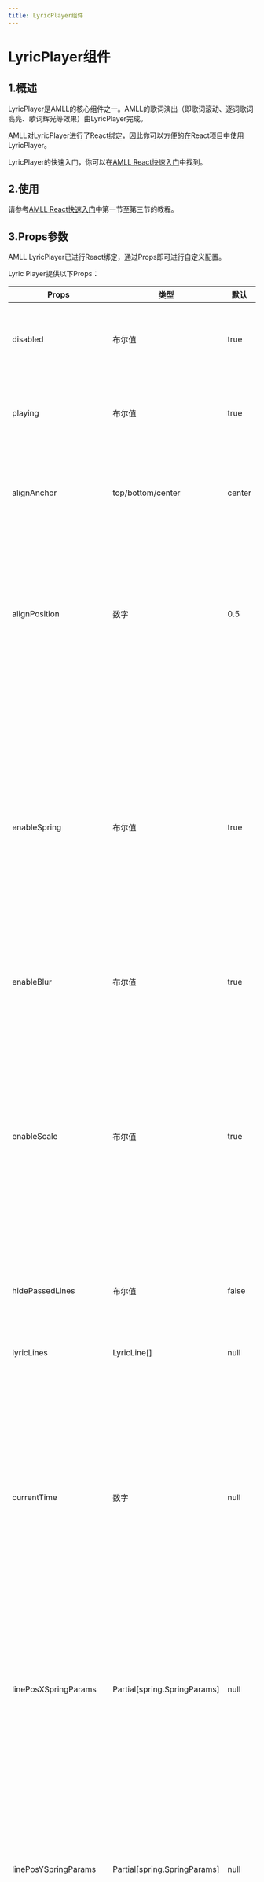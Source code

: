 ```yaml
---
title: LyricPlayer组件
---
```


# LyricPlayer组件

## 1.概述

LyricPlayer是AMLL的核心组件之一。AMLL的歌词演出（即歌词滚动、逐词歌词高亮、歌词辉光等效果）由LyricPlayer完成。

AMLL对LyricPlayer进行了React绑定，因此你可以方便的在React项目中使用LyricPlayer。

LyricPlayer的快速入门，你可以在[AMLL React快速入门](./quick-start.zh-CN.mdx)中找到。

## 2.使用

请参考[AMLL React快速入门](./quick-start.zh-CN.mdx)中第一节至第三节的教程。

## 3.Props参数

AMLL LyricPlayer已进行React绑定，通过Props即可进行自定义配置。

Lyric Player提供以下Props：

| Props | 类型 | 默认 | 作用 |
| --- | --- | --- | --- |
| disabled | 布尔值 | true  | 是否演出部分效果，目前会控制播放间奏点的动画的播放暂停与否 |
| playing | 布尔值 | true | 是否演出部分效果，目前会控制播放间奏点的动画的播放暂停与否 |
| alignAnchor | top/bottom/center | center | 设置歌词行的对齐方式，分别向目标歌词行的顶部/底部/垂直中心对齐|
| alignPosition | 数字 | 0.5 | 设置默认的歌词行对齐位置，相对于整个歌词播放组件的大小位置。可以设置一个 0.0-1.0 之间的任意数字，代表组件高度由上到下的比例位置 |
| enableSpring | 布尔值 | true | 设置是否使用物理弹簧算法实现歌词动画效果。如果启用，则会通过弹簧算法实时处理歌词位置，但是需要性能足够强劲的电脑方可流畅运行；如果不启用，则会回退到基于 `transition` 的过渡效果，对低性能的机器比较友好，但是效果会比较单一 |
| enableBlur | 布尔值 | true | 设置是否启用歌词行的模糊效果 |
| enableScale | 布尔值 | true | 设置是否使用物理弹簧算法实现歌词动画效果。如果启用，则会通过弹簧算法实时处理歌词位置，但是需要性能足够强劲的电脑方可流畅运行； 如果不启用，则会回退到基于 `transition` 的过渡效果，对低性能的机器比较友好，但是效果会比较单一|
| hidePassedLines | 布尔值 | false | 设置是否隐藏已经播放过的歌词行 |
| lyricLines | LyricLine[] |null| 设置当前播放歌词，要注意传入后这个数组内的信息不得修改，否则会发生错误 |
| currentTime | 数字 | null | 设置当前播放进度，单位为毫秒且**必须是整数**，此时将会更新内部的歌词进度信息。内部会根据调用间隔和播放进度自动决定如何滚动和显示歌词，所以这个的调用频率越快越准确越好 |
| linePosXSpringParams| Partial[spring.SpringParams] | null | 设置所有歌词行在​纵坐标上的弹簧属性，包括重量、弹力和阻力。params 需要设置的弹簧属性，提供的属性将会覆盖原来的属性，未提供的属性将会保持原样 |
| linePosYSpringParams | Partial[spring.SpringParams] | null | 设置所有歌词行在​纵坐标上的弹簧属性，包括重量、弹力和阻力。params 需要设置的弹簧属性，提供的属性将会覆盖原来的属性，未提供的属性将会保持原样 |
| lineScaleSpringParams | Partial[spring.SpringParams] | null | 设置所有歌词行在​缩放大小上的弹簧属性，包括重量、弹力和阻力。 params 需要设置的弹簧属性，提供的属性将会覆盖原来的属性，未提供的属性将会保持原样 |
| bottomLine | ReactNode | null | 在一个特殊的底栏元素内加入指定元素，默认是空白的，可以往内部添加任意元素。这个元素始终在歌词的底部，可以用于显示歌曲创作者等信息 |
| onLyricLineClick | (line: LyricLineMouseEvent) => void | null | 当某个歌词行被左键点击时触发的事件。line 歌词行的事件对象，可以访问到对应的歌词行信息和歌词行索引|
| onLyricLineContextMenu | (line: LyricLineMouseEvent) => void | null | 当某个歌词行被右键点击时触发的事件。line 歌词行的事件对象，可以访问到对应的歌词行信息和歌词行索引|
